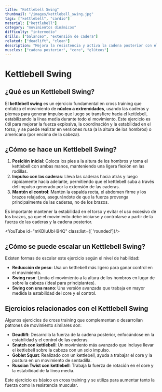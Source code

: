 ```yaml
---
title: "Kettlebell Swing"
thumbnail: "/images/kettlebell_swing.jpg"
tags: ["kettlebell", "cardio"]
material: ["kettlebell"]
category: "movimientos dinámicos"
difficulty: "intermedio"
drills: ["balanceo", "extensión de cadera"]
related: ["deadlift", "clean"]
description: "Mejora la resistencia y activa la cadena posterior con el Kettlebell Swing, un movimiento clásico de cross training de intensidad variable."
muscles: ["cadena posterior", "core", "glúteos"]
---
```


# Kettlebell Swing

## ¿Qué es un Kettlebell Swing?
El **kettlebell swing** es un ejercicio fundamental en cross training que enfatiza el movimiento de **núcleo a extremidades**, usando las caderas y piernas para generar impulso que luego se transfiere hacia el kettlebell, estabilizando la línea media durante todo el movimiento. Este ejercicio es útil para mejorar la fuerza explosiva, la coordinación y la estabilidad en el torso, y se puede realizar en versiones rusa (a la altura de los hombros) o americana (por encima de la cabeza).

## ¿Cómo se hace un Kettlebell Swing?
1. **Posición inicial**: Coloca los pies a la altura de los hombros y toma el kettlebell con ambas manos, manteniendo una ligera flexión en las rodillas.
2. **Impulso con las caderas**: Lleva las caderas hacia atrás y luego rápidamente hacia adelante, permitiendo que el kettlebell suba a través del impulso generado por la extensión de las caderas.
3. **Mantén el control**: Mantén la espalda recta, el abdomen firme y los brazos relajados, asegurándote de que la fuerza provenga principalmente de las caderas, no de los brazos.

Es importante mantener la estabilidad en el torso y evitar el uso excesivo de los brazos, ya que el movimiento debe iniciarse y controlarse a partir de la fuerza de las caderas y la cadena posterior.

<YouTube id="mKDIuUbH94Q" class:list={[ 'rounded']}/>

## ¿Cómo se puede escalar un Kettlebell Swing?
Existen formas de escalar este ejercicio según el nivel de habilidad:
- **Reducción de peso**: Usa un kettlebell más ligero para ganar control en el movimiento.
- **Swing ruso**: Limita el movimiento a la altura de los hombros en lugar de sobre la cabeza (ideal para principiantes).
- **Swing con una mano**: Una versión avanzada que trabaja en mayor medida la estabilidad del core y el control.


## Ejercicios relacionados con el Kettlebell Swing
Algunos ejercicios de cross training que complementan o desarrollan patrones de movimiento similares son:
- **Deadlift**: Desarrolla la fuerza de la cadena posterior, enfocándose en la estabilidad y el control de las caderas.
- **Snatch con kettlebell**: Un movimiento más avanzado que incluye llevar el kettlebell sobre la cabeza con un solo impulso.
- **Goblet Squat**: Realizado con un kettlebell, ayuda a trabajar el core y la postura en un movimiento de sentadilla.
- **Russian Twist con kettlebell**: Trabaja la fuerza de rotación en el core y la estabilidad de la línea media.

Este ejercicio es básico en cross training y se utiliza para aumentar tanto la fuerza como la resistencia muscular.